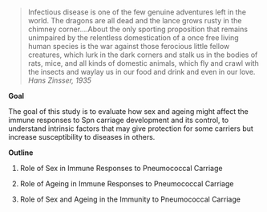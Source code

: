 #  {-}

> Infectious disease is one of the few genuine adventures left in the world. The dragons are all dead and the lance grows rusty in the chimney corner....About the only sporting proposition that remains unimpaired by the relentless domestication of a once free living human species is the war against those ferocious little fellow creatures, which lurk in the dark corners and stalk us in the bodies of rats, mice, and all kinds of domestic animals, which fly and crawl with the insects and waylay us in our food and drink and even in our love. *Hans Zinsser, 1935*
  
  
  
**Goal**

The goal of this study is to evaluate how sex and ageing might affect the immune responses to Spn carriage development and its control, to understand intrinsic factors that may give protection for some carriers but increase susceptibility to diseases in others.  
  
  
  

**Outline**

1.  Role of Sex in Immune Responses to Pneumococcal Carriage

2.  Role of Ageing in Immune Responses to Pneumococcal Carriage

3.  Role of Sex and Ageing in the Immunity to Pneumococcal Carriage
